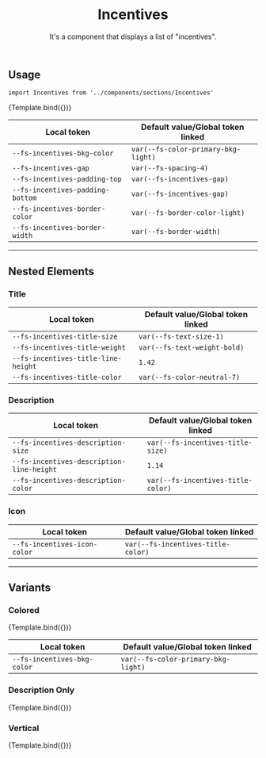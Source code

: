 

<Meta title="Organisms/Incentives" component={Incentives} />


<header>

# Incentives

It's a component that displays a list of "incentives".

</header>

## Usage

`import Incentives from '../components/sections/Incentives'`

<Canvas>
  <Story
    name="Incentives"
    args={{
      incentives: incentivesMockHeader,
    }}
  >
    {Template.bind({})}
  </Story>
</Canvas>

<ArgsTable story="Incentives" />

| Local token                                 | Default value/Global token linked              |
| ------------------------------------------- | ---------------------------------------------- |
| <code>--fs-incentives-bkg-color</code>      | <code>var(--fs-color-primary-bkg-light)</code> |
| <code>--fs-incentives-gap</code>            | <code>var(--fs-spacing-4)</code>               |
| <code>--fs-incentives-padding-top</code>    | <code>var(--fs-incentives-gap)</code>          |
| <code>--fs-incentives-padding-bottom</code> | <code>var(--fs-incentives-gap)</code>          |
| <code>--fs-incentives-border-color</code>   | <code>var(--fs-border-color-light)</code>      |
| <code>--fs-incentives-border-width</code>   | <code>var(--fs-border-width)</code>            |

---

## Nested Elements

### Title

| Local token                                    | Default value/Global token linked       |
| ---------------------------------------------- | --------------------------------------- |
| <code>--fs-incentives-title-size</code>        | <code>var(--fs-text-size-1)</code>      |
| <code>--fs-incentives-title-weight</code>      | <code>var(--fs-text-weight-bold)</code> |
| <code>--fs-incentives-title-line-height</code> | <code>1.42</code>                       |
| <code>--fs-incentives-title-color</code>       | <code>var(--fs-color-neutral-7)</code>  |

### Description

| Local token                                          | Default value/Global token linked             |
| ---------------------------------------------------- | --------------------------------------------- |
| <code>--fs-incentives-description-size</code>        | <code>var(--fs-incentives-title-size)</code>  |
| <code>--fs-incentives-description-line-height</code> | <code>1.14</code>                             |
| <code>--fs-incentives-description-color</code>       | <code>var(--fs-incentives-title-color)</code> |

### Icon

| Local token                             | Default value/Global token linked             |
| --------------------------------------- | --------------------------------------------- |
| <code>--fs-incentives-icon-color</code> | <code>var(--fs-incentives-title-color)</code> |

---

## Variants

### Colored

<Canvas>
  <Story
    name="Colored"
    args={{
      incentives: incentivesMockHeader,
      colored: true,
    }}
  >
    {Template.bind({})}
  </Story>
</Canvas>

| Local token                            | Default value/Global token linked              |
| -------------------------------------- | ---------------------------------------------- |
| <code>--fs-incentives-bkg-color</code> | <code>var(--fs-color-primary-bkg-light)</code> |

### Description Only

<Canvas>
  <Story
    name="Description Only"
    args={{
      incentives: incentivesMockFooter,
    }}
  >
    {Template.bind({})}
  </Story>
</Canvas>

### Vertical

<Canvas>
  <Story
    name="Vertical"
    args={{
      incentives: incentivesMockHeader,
      variant: 'vertical',
    }}
  >
    {Template.bind({})}
  </Story>
</Canvas>
